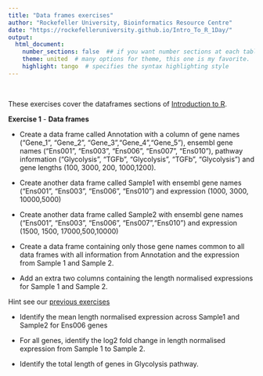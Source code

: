 ```yaml
---
title: "Data frames exercises"
author: "Rockefeller University, Bioinformatics Resource Centre"
date: "https://rockefelleruniversity.github.io/Intro_To_R_1Day/"
output: 
  html_document:
    number_sections: false  ## if you want number sections at each table header
    theme: united  # many options for theme, this one is my favorite.
    highlight: tango  # specifies the syntax highlighting style
---
```


<p>&nbsp;</p>
These exercises cover the dataframes sections of [Introduction to R](https://rockefelleruniversity.github.io/Intro_To_R_1Day/). 


**Exercise 1** - **Data frames**

- Create a data frame called Annotation with a column of gene names ("Gene_1", "Gene_2", "Gene_3","Gene_4","Gene_5"),  ensembl gene names ("Ens001", "Ens003", "Ens006", "Ens007", "Ens010"),  pathway information ("Glycolysis", "TGFb", "Glycolysis", "TGFb", "Glycolysis") and  gene lengths (100, 3000, 200, 1000,1200).

- Create another data frame called Sample1 with ensembl gene names ("Ens001", "Ens003", "Ens006", "Ens010") and expression  (1000, 3000, 10000,5000)

- Create another data frame called Sample2 with ensembl gene names ("Ens001", "Ens003", "Ens006", "Ens007","Ens010") and expression  (1500, 1500, 17000,500,10000)

- Create a data frame containing only those gene names common to all data frames with all information from Annotation and the expression from Sample 1 and Sample 2.

- Add an extra two columns containing the length normalised expressions for Sample 1 and Sample 2.

Hint see our [previous exercises](../answers/matrices_answers.html#lne)

- Identify the mean length normalised expression across Sample1 and Sample2 for Ens006 genes

- For all genes, identify the log2 fold change in length normalised expression from Sample 1 to Sample 2.

- Identify the total length of genes in Glycolysis pathway.
